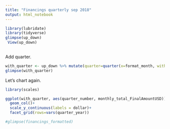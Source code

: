 ```yaml
---
title: "Financings quarterly sep 2018"
output: html_notebook
---
```





```r

library(lubridate)
library(tidyverse)
glimpse(up_down)
 View(up_down)
 
```




Add quarter. 

```r

with_quarter <- up_down %>% mutate(quarter=quarter(x=format_month, with_year=TRUE)) %>% separate(quarter, c("quarter_year", "quarter_number"), remove=FALSE)
glimpse(with_quarter)

```



Let's chart again. 

```r

library(scales)

ggplot(with_quarter, aes(quarter_number, monthly_total_FinalAmountUSD))+
  geom_col()+
  scale_y_continuous(labels = dollar)+
  facet_grid(rows=vars(quarter_year))

#glimpse(financings_formatted)
  



```











